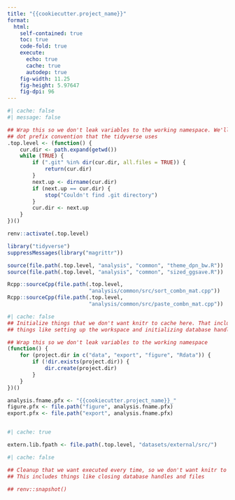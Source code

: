 ```yaml
---
title: "{{cookiecutter.project_name}}"
format:
  html:
    self-contained: true
    toc: true
    code-fold: true
    execute:
      echo: true
      cache: true
      autodep: true
    fig-width: 11.25
    fig-height: 5.97647
    fig-dpi: 96
---
```


```r
#| cache: false
#| message: false

## Wrap this so we don't leak variables to the working namespace. We'll use the
## dot prefix convention that the tidyverse uses
.top.level <- (function() {
    cur.dir <- path.expand(getwd())
    while (TRUE) {
        if (".git" %in% dir(cur.dir, all.files = TRUE)) {
            return(cur.dir)
        }
        next.up <- dirname(cur.dir)
        if (next.up == cur.dir) {
            stop("Couldn't find .git directory")
        }
        cur.dir <- next.up
    }
})()

renv::activate(.top.level)

library("tidyverse")
suppressMessages(library("magrittr"))

source(file.path(.top.level, "analysis", "common", "theme_dpn_bw.R"))
source(file.path(.top.level, "analysis", "common", "sized_ggsave.R"))

Rcpp::sourceCpp(file.path(.top.level,
                          "analysis/common/src/sort_combn_mat.cpp"))
Rcpp::sourceCpp(file.path(.top.level,
                          "analysis/common/src/paste_combn_mat.cpp"))

```

```r
#| cache: false
## Initialize things that we don't want knitr to cache here. That includes
## things like setting up the workspace and initializing database handles

## Wrap this so we don't leak variables to the working namespace
(function() {
    for (project.dir in c("data", "export", "figure", "Rdata")) {
        if (!dir.exists(project.dir)) {
            dir.create(project.dir)
        }
    }
})()

```

```r

analysis.fname.pfx <- "{{cookiecutter.project_name}}_"
figure.pfx <- file.path("figure", analysis.fname.pfx)
export.pfx <- file.path("export", analysis.fname.pfx)

```

```r

```

```r
#| cache: true

extern.lib.fpath <- file.path(.top.level, "datasets/external/src/")

```




```r
#| cache: false

## Cleanup that we want executed every time, so we don't want knitr to cache it.
## This includes things like closing database handles and files

## renv::snapshot()

```
